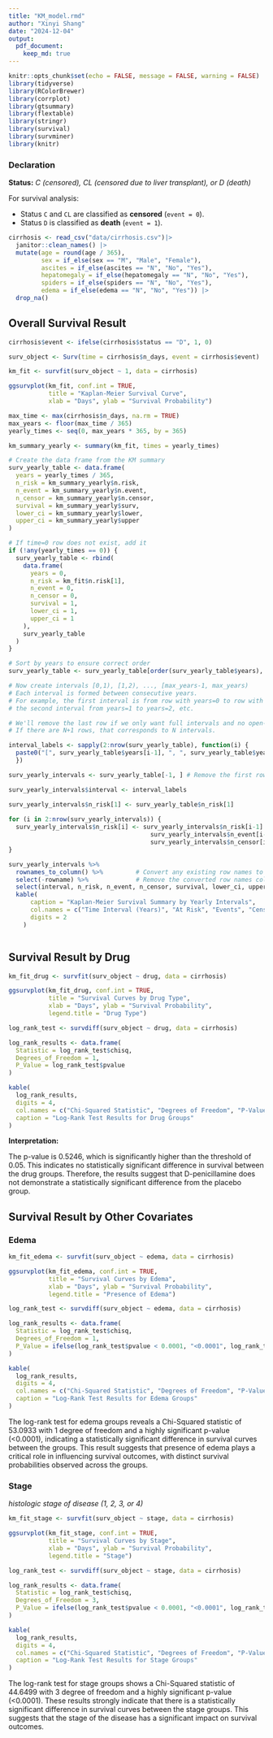 ```yaml
---
title: "KM_model.rmd"
author: "Xinyi Shang"
date: "2024-12-04"
output: 
  pdf_document:
    keep_md: true
---
```



```r
knitr::opts_chunk$set(echo = FALSE, message = FALSE, warning = FALSE)
library(tidyverse)
library(RColorBrewer)
library(corrplot)
library(gtsummary)
library(flextable)
library(stringr)
library(survival)
library(survminer)
library(knitr)
```

### Declaration

**Status:** *C (censored), CL (censored due to liver transplant), or D (death)*

For survival analysis:

- Status `C` and `CL` are classified as **censored** (`event = 0`).
- Status `D` is classified as **death** (`event = 1`).

```r
cirrhosis <- read_csv("data/cirrhosis.csv")|> 
  janitor::clean_names() |>
  mutate(age = round(age / 365),
         sex = if_else(sex == "M", "Male", "Female"), 
         ascites = if_else(ascites == "N", "No", "Yes"), 
         hepatomegaly = if_else(hepatomegaly == "N", "No", "Yes"),
         spiders = if_else(spiders == "N", "No", "Yes"), 
         edema = if_else(edema == "N", "No", "Yes")) |>
  drop_na()

```


## Overall Survival Result

```r
cirrhosis$event <- ifelse(cirrhosis$status == "D", 1, 0)

surv_object <- Surv(time = cirrhosis$n_days, event = cirrhosis$event)

km_fit <- survfit(surv_object ~ 1, data = cirrhosis)

ggsurvplot(km_fit, conf.int = TRUE, 
           title = "Kaplan-Meier Survival Curve",
           xlab = "Days", ylab = "Survival Probability")

```

\newpage

```r
max_time <- max(cirrhosis$n_days, na.rm = TRUE)
max_years <- floor(max_time / 365)
yearly_times <- seq(0, max_years * 365, by = 365)

km_summary_yearly <- summary(km_fit, times = yearly_times)

# Create the data frame from the KM summary
surv_yearly_table <- data.frame(
  years = yearly_times / 365,
  n_risk = km_summary_yearly$n.risk,
  n_event = km_summary_yearly$n.event,
  n_censor = km_summary_yearly$n.censor,
  survival = km_summary_yearly$surv,
  lower_ci = km_summary_yearly$lower,
  upper_ci = km_summary_yearly$upper
)

# If time=0 row does not exist, add it
if (!any(yearly_times == 0)) {
  surv_yearly_table <- rbind(
    data.frame(
      years = 0,
      n_risk = km_fit$n.risk[1],
      n_event = 0,
      n_censor = 0,
      survival = 1,
      lower_ci = 1,
      upper_ci = 1
    ),
    surv_yearly_table
  )
}

# Sort by years to ensure correct order
surv_yearly_table <- surv_yearly_table[order(surv_yearly_table$years), ]

# Now create intervals [0,1), [1,2), ..., [max_years-1, max_years)
# Each interval is formed between consecutive years.
# For example, the first interval is from row with years=0 to row with years=1,
# the second interval from years=1 to years=2, etc.

# We'll remove the last row if we only want full intervals and no open-ended interval.
# If there are N+1 rows, that corresponds to N intervals.

interval_labels <- sapply(2:nrow(surv_yearly_table), function(i) {
  paste0("[", surv_yearly_table$years[i-1], ", ", surv_yearly_table$years[i], ")")
  })

surv_yearly_intervals <- surv_yearly_table[-1, ] # Remove the first row if needed

surv_yearly_intervals$interval <- interval_labels

surv_yearly_intervals$n_risk[1] <- surv_yearly_table$n_risk[1]
  
for (i in 2:nrow(surv_yearly_intervals)) {
  surv_yearly_intervals$n_risk[i] <- surv_yearly_intervals$n_risk[i-1] - 
                                       surv_yearly_intervals$n_event[i-1] - 
                                       surv_yearly_intervals$n_censor[i-1]
}

```


```r
surv_yearly_intervals %>%
  rownames_to_column() %>%         # Convert any existing row names to a column
  select(-rowname) %>%             # Remove the converted row names column
  select(interval, n_risk, n_event, n_censor, survival, lower_ci, upper_ci) %>%
  kable(
      caption = "Kaplan-Meier Survival Summary by Yearly Intervals",
      col.names = c("Time Interval (Years)", "At Risk", "Events", "Censored", "Survival Probability", "Lower CI", "Upper CI"),
      digits = 2
    )



```

\newpage

## Survival Result by Drug

```r
km_fit_drug <- survfit(surv_object ~ drug, data = cirrhosis)

ggsurvplot(km_fit_drug, conf.int = TRUE, 
           title = "Survival Curves by Drug Type",
           xlab = "Days", ylab = "Survival Probability",
           legend.title = "Drug Type")

```

```r
log_rank_test <- survdiff(surv_object ~ drug, data = cirrhosis)

log_rank_results <- data.frame(
  Statistic = log_rank_test$chisq,
  Degrees_of_Freedom = 1,
  P_Value = log_rank_test$pvalue
)

kable(
  log_rank_results,
  digits = 4,
  col.names = c("Chi-Squared Statistic", "Degrees of Freedom", "P-Value"),
  caption = "Log-Rank Test Results for Drug Groups"
)
```

**Interpretation:** 

The p-value is 0.5246, which is significantly higher than the threshold of 0.05. This indicates no statistically significant difference in survival between the drug groups. Therefore, the results suggest that D-penicillamine does not demonstrate a statistically significant difference from the placebo group.

\newpage

## Survival Result by Other Covariates

### Edema

```r
km_fit_edema <- survfit(surv_object ~ edema, data = cirrhosis)

ggsurvplot(km_fit_edema, conf.int = TRUE, 
           title = "Survival Curves by Edema",
           xlab = "Days", ylab = "Survival Probability",
           legend.title = "Presence of Edema")

```

```r
log_rank_test <- survdiff(surv_object ~ edema, data = cirrhosis)

log_rank_results <- data.frame(
  Statistic = log_rank_test$chisq,
  Degrees_of_Freedom = 1,
  P_Value = ifelse(log_rank_test$pvalue < 0.0001, "<0.0001", log_rank_test$pvalue)
)

kable(
  log_rank_results,
  digits = 4,
  col.names = c("Chi-Squared Statistic", "Degrees of Freedom", "P-Value"),
  caption = "Log-Rank Test Results for Edema Groups"
)
```


The log-rank test for edema groups reveals a Chi-Squared statistic of 53.0933 with 1 degree of freedom and a highly significant p-value (<0.0001), indicating a statistically significant difference in survival curves between the groups. This result suggests that presence of edema plays a critical role in influencing survival outcomes, with distinct survival probabilities observed across the groups.

\newpage

### Stage

*histologic stage of disease (1, 2, 3, or 4)*

```r
km_fit_stage <- survfit(surv_object ~ stage, data = cirrhosis)

ggsurvplot(km_fit_stage, conf.int = TRUE, 
           title = "Survival Curves by Stage",
           xlab = "Days", ylab = "Survival Probability",
           legend.title = "Stage")

```

```r
log_rank_test <- survdiff(surv_object ~ stage, data = cirrhosis)

log_rank_results <- data.frame(
  Statistic = log_rank_test$chisq,
  Degrees_of_Freedom = 3,
  P_Value = ifelse(log_rank_test$pvalue < 0.0001, "<0.0001", log_rank_test$pvalue)
)

kable(
  log_rank_results,
  digits = 4,
  col.names = c("Chi-Squared Statistic", "Degrees of Freedom", "P-Value"),
  caption = "Log-Rank Test Results for Stage Groups"
)
```

The log-rank test for stage groups shows a Chi-Squared statistic of 44.6499 with 3 degree of freedom and a highly significant p-value (<0.0001). These results strongly indicate that there is a statistically significant difference in survival curves between the stage groups. This suggests that the stage of the disease has a significant impact on survival outcomes. 

